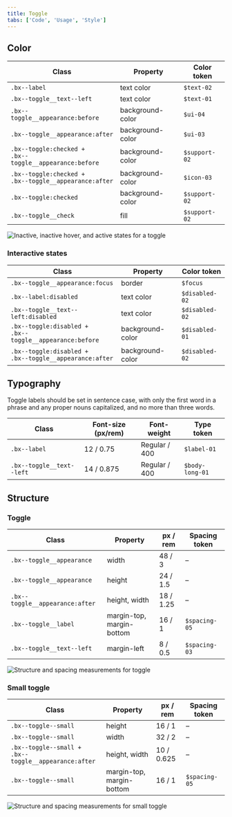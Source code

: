 ```yaml
---
title: Toggle
tabs: ['Code', 'Usage', 'Style']
---
```


## Color

| Class                                                          | Property         | Color token   |
| -------------------------------------------------------------- | ---------------- | ------------- |
| `.bx--label`                                                   | text color       | `$text-02`    |
| `.bx--toggle__text--left`                                      | text color       | `$text-01`    |
| `.bx--toggle__appearance:before`                               | background-color | `$ui-04`      |
| `.bx--toggle__appearance:after`                                | background-color | `$ui-03`      |
| `.bx--toggle:checked +` <br/> `.bx--toggle__appearance:before` | background-color | `$support-02` |
| `.bx--toggle:checked +` <br/> `.bx--toggle__appearance:after`  | background-color | `$icon-03`    |
| `.bx--toggle:checked`                                          | background-color | `$support-02` |
| `.bx--toggle__check`                                           | fill             | `$support-02` |

![Inactive, inactive hover, and active states for a toggle](images/toggle-style-1.png)

### Interactive states

| Class                                                           | Property         | Color token    |
| --------------------------------------------------------------- | ---------------- | -------------- |
| `.bx--toggle__appearance:focus`                                 | border           | `$focus`       |
| `.bx--label:disabled`                                           | text color       | `$disabled-02` |
| `.bx--toggle__text--left:disabled`                              | text color       | `$disabled-02` |
| `.bx--toggle:disabled +` <br/> `.bx--toggle__appearance:before` | background-color | `$disabled-01` |
| `.bx--toggle:disabled +` <br/> `.bx--toggle__appearance:after`  | background-color | `$disabled-02` |

## Typography

Toggle labels should be set in sentence case, with only the first word in a phrase and any proper nouns capitalized, and no more than three words.

| Class                     | Font-size (px/rem) | Font-weight   | Type token      |
| ------------------------- | ------------------ | ------------- | --------------- |
| `.bx--label`              | 12 / 0.75          | Regular / 400 | `$label-01`     |
| `.bx--toggle__text--left` | 14 / 0.875         | Regular / 400 | `$body-long-01` |

## Structure

### Toggle

| Class                           | Property                  | px / rem  | Spacing token |
| ------------------------------- | ------------------------- | --------- | ------------- |
| `.bx--toggle__appearance`       | width                     | 48 / 3    | –             |
| `.bx--toggle__appearance`       | height                    | 24 / 1.5  | –             |
| `.bx--toggle__appearance:after` | height, width             | 18 / 1.25 | –             |
| `.bx--toggle__label`            | margin-top, margin-bottom | 16 / 1    | `$spacing-05` |
| `.bx--toggle__text--left`       | margin-left               | 8 / 0.5   | `$spacing-03` |

![Structure and spacing measurements for toggle](images/toggle-style-2.png)

### Small toggle

| Class                                                        | Property                  | px / rem   | Spacing token |
| ------------------------------------------------------------ | ------------------------- | ---------- | ------------- |
| `.bx--toggle--small`                                         | height                    | 16 / 1     | –             |
| `.bx--toggle--small`                                         | width                     | 32 / 2     | –             |
| `.bx--toggle--small +` <br/> `.bx--toggle__appearance:after` | height, width             | 10 / 0.625 | –             |
| `.bx--toggle--small`                                         | margin-top, margin-bottom | 16 / 1     | `$spacing-05` |

![Structure and spacing measurements for small toggle](images/toggle-style-3.png)
